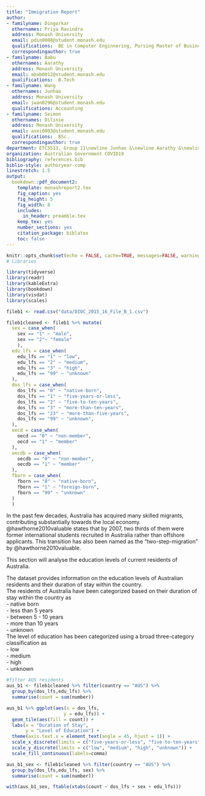 ```yaml
---
title: "Immigration Report"
author:
- familyname: Dingorkar
  othernames: Priya Ravindra
  address: Monash University
  email: pdin0008@student.monash.edu
  qualifications:  BE in Computer Enginnering, Pursing Master of Business Analytics
  correspondingauthor: true
- familyname: Babu
  othernames: Aarathy
  address: Monash University
  email: abab0012@student.monash.edu
  qualifications:  B.Tech
- familyname: Wang
  othernames: Junhao
  address: Monash University
  email: jwan0296@student.monash.edu
  qualifications: Accounting
- familyname: Seimon
  othernames: Dilinie
  address: Monash University
  email: asei0003@student.monash.edu
  qualifications:  BSc.
  correspondingauthor: true
department: ETC5513, Group 11\newline Junhao &\newline Aarathy &\newline Dilinie &\newline Priya
organization: Australian Government COVID19
bibliography: references.bib
biblio-style: authoryear-comp
linestretch: 1.5
output:
  bookdown::pdf_document2:
    template: monashreport2.tex
    fig_caption: yes
    fig_height: 5
    fig_width: 8
    includes:
      in_header: preamble.tex
    keep_tex: yes
    number_sections: yes
    citation_package: biblatex
    toc: false
---
```


```r
knitr::opts_chunk$set(echo = FALSE, cache=TRUE, messages=FALSE, warning=FALSE)
# Libraries

library(tidyverse)
library(readr)
library(kableExtra)
library(bookdown)
library(visdat)
library(scales)
```



\section*{Introduction}

\section*{Abstract}

\section*{Methodology}

\section* {The Education Level of Australian Residents}

```r
fileb1 <- read.csv("data/DIOC_2015_16_File_B_1.csv")
```

```r
fileb1cleaned <- fileb1 %>% mutate(
  sex = case_when(
    sex == "1" ~ "male",
    sex == "2"~ "female"
    ),
  edu_lfs = case_when(
    edu_lfs == "1" ~ "low",
    edu_lfs == "2" ~ "medium",
    edu_lfs == "3" ~ "high",
    edu_lfs == "99" ~ "unknown"
  ),
  dos_lfs = case_when(
    dos_lfs == "0" ~ "native-born",
    dos_lfs == "1" ~ "five-years-or-less",
    dos_lfs == "2" ~ "five-to-ten-years",
    dos_lfs == "3" ~ "more-than-ten-years",
    dos_lfs == "23" ~ "more-than-five-years",
    dos_lfs == "99" ~ "unknown",
  ),
  oecd = case_when(
    oecd == "0" ~ "non-member",
    oecd == "1" ~ "member"
  ),
  oecdb = case_when(
    oecdb == "0" ~ "non-member",
    oecdb == "1" ~ "member"
  ),
  fborn = case_when(
    fborn == "0" ~ "native-born",
    fborn == "1" ~ "foreign-born",
    fborn == "99" ~ "unknown"
  )
  )
```

In the past few decades, Australia has acquired many skilled migrants, contributing substantially towards the local economy. @hawthorne2010valuable states that by 2007, two thirds of them were former international students recruited in Australia rather than offshore applicants. This transition has also been named as the "two-step-migration" by @hawthorne2010valuable.

This section will analyse the education levels of current residents of Australia.

The dataset provides information on the education levels of Australian residents and their duration of stay within the country.  
The residents of Australia have been categorized based on their duration of stay within the country as  
- native born  
- less than 5 years  
- between 5 - 10 years  
- more than 10 years  
- unknown  
The level of education has been categorized using a broad three-category classification as  
- low  
- medium  
- high  
- unknown  

```r
#filter AUS residents
aus_b1 <- fileb1cleaned %>% filter(country == "AUS") %>%
  group_by(dos_lfs,edu_lfs) %>%
  summarise(count = sum(number))
```


```r
aus_b1 %>% ggplot(aes(x = dos_lfs,
                     y = edu_lfs)) +
  geom_tile(aes(fill = count)) +
  labs(x = "Duration of Stay",
       y = "Level of Education") +
  theme(axis.text.x = element_text(angle = 45, hjust = 1)) +
  scale_x_discrete(limits = c("five-years-or-less", "five-to-ten-years", "more-than-ten-years", "native-born", "unknown")) +
  scale_y_discrete(limits = c("low", "medium", "high", "unknown")) +
  scale_fill_continuous(labels=comma)
```

```r
aus_b1_sex <- fileb1cleaned %>% filter(country == "AUS") %>%
  group_by(dos_lfs,edu_lfs, sex) %>%
  summarise(count = sum(number))

with(aus_b1_sex, ftable(xtabs(count ~ dos_lfs + sex + edu_lfs)))
```




